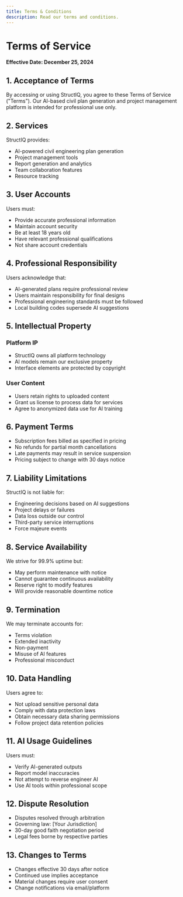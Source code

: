 ```yaml
---
title: Terms & Conditions
description: Read our terms and conditions.
---
```


# Terms of Service

**Effective Date: December 25, 2024**

## 1. Acceptance of Terms

By accessing or using StructIQ, you agree to these Terms of Service ("Terms"). Our AI-based civil plan generation and project management platform is intended for professional use only.

## 2. Services

StructIQ provides:
- AI-powered civil engineering plan generation
- Project management tools
- Report generation and analytics
- Team collaboration features
- Resource tracking

## 3. User Accounts

Users must:
- Provide accurate professional information
- Maintain account security
- Be at least 18 years old
- Have relevant professional qualifications
- Not share account credentials

## 4. Professional Responsibility

Users acknowledge that:
- AI-generated plans require professional review
- Users maintain responsibility for final designs
- Professional engineering standards must be followed
- Local building codes supersede AI suggestions

## 5. Intellectual Property

### Platform IP
- StructIQ owns all platform technology
- AI models remain our exclusive property
- Interface elements are protected by copyright

### User Content
- Users retain rights to uploaded content
- Grant us license to process data for services
- Agree to anonymized data use for AI training

## 6. Payment Terms

- Subscription fees billed as specified in pricing
- No refunds for partial month cancellations
- Late payments may result in service suspension
- Pricing subject to change with 30 days notice

## 7. Liability Limitations

StructIQ is not liable for:
- Engineering decisions based on AI suggestions
- Project delays or failures
- Data loss outside our control
- Third-party service interruptions
- Force majeure events

## 8. Service Availability

We strive for 99.9% uptime but:
- May perform maintenance with notice
- Cannot guarantee continuous availability
- Reserve right to modify features
- Will provide reasonable downtime notice

## 9. Termination

We may terminate accounts for:
- Terms violation
- Extended inactivity
- Non-payment
- Misuse of AI features
- Professional misconduct

## 10. Data Handling

Users agree to:
- Not upload sensitive personal data
- Comply with data protection laws
- Obtain necessary data sharing permissions
- Follow project data retention policies

## 11. AI Usage Guidelines

Users must:
- Verify AI-generated outputs
- Report model inaccuracies
- Not attempt to reverse engineer AI
- Use AI tools within professional scope

## 12. Dispute Resolution

- Disputes resolved through arbitration
- Governing law: [Your Jurisdiction]
- 30-day good faith negotiation period
- Legal fees borne by respective parties

## 13. Changes to Terms

- Changes effective 30 days after notice
- Continued use implies acceptance
- Material changes require user consent
- Change notifications via email/platform